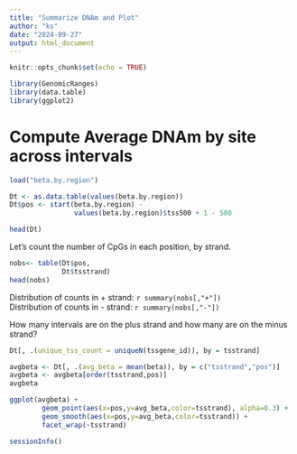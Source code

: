 ```yaml
---
title: "Summarize DNAm and Plot"
author: "ks"
date: "2024-09-27"
output: html_document
---
```


```r
knitr::opts_chunk$set(echo = TRUE)
```

```r
library(GenomicRanges)
library(data.table)
library(ggplot2)
```

# Compute Average DNAm by site across intervals


```r
load("beta.by.region")

Dt <- as.data.table(values(beta.by.region))
Dt$pos <- start(beta.by.region) - 
                values(beta.by.region)$tss500 + 1 - 500

head(Dt)
```

Let's count the number of CpGs in each position, by strand.
```r
nobs<- table(Dt$pos,
             Dt$tsstrand)
head(nobs)
```

Distribution of counts in + strand: `r summary(nobs[,"+"])`  
Distribution of counts in - strand: `r summary(nobs[,"-"])`

How many intervals are on the plus strand and how many are on the minus strand?
```r
Dt[, .(unique_tss_count = uniqueN(tssgene_id)), by = tsstrand]
```

```r
avgbeta <- Dt[, .(avg_beta = mean(beta)), by = c("tsstrand","pos")]
avgbeta <- avgbeta[order(tsstrand,pos)]
avgbeta
```

```r
ggplot(avgbeta) +
        geom_point(aes(x=pos,y=avg_beta,color=tsstrand), alpha=0.3) +
        geom_smooth(aes(x=pos,y=avg_beta,color=tsstrand)) +
        facet_wrap(~tsstrand)
```



```r
sessionInfo()
```

